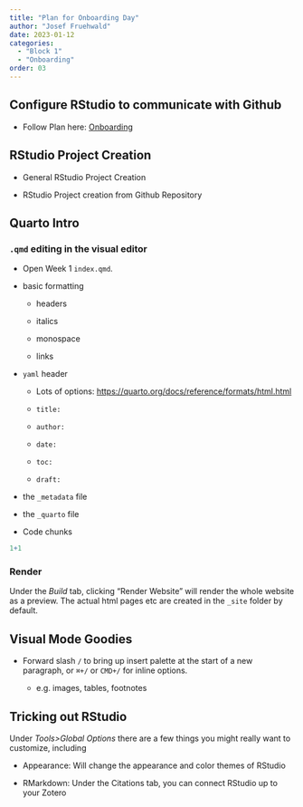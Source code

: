 ```yaml
---
title: "Plan for Onboarding Day"
author: "Josef Fruehwald"
date: 2023-01-12
categories:
  - "Block 1"
  - "Onboarding"
order: 03  
---
```


## Configure RStudio to communicate with Github

-   Follow Plan here: [Onboarding](../2023-01-12_gh-onboarding/index.qmd)

## RStudio Project Creation

-   General RStudio Project Creation

-   RStudio Project creation from Github Repository

## Quarto Intro

### `.qmd` editing in the visual editor

-   Open Week 1 `index.qmd`.

-   basic formatting

    -   headers

    -   italics

    -   monospace

    -   links

-   `yaml` header

    -   Lots of options: <https://quarto.org/docs/reference/formats/html.html>

    -   `title:`

    -   `author:`

    -   `date:`

    -   `toc:`

    -   `draft:`

-   the `_metadata` file

-   the `_quarto` file

-   Code chunks

```r
1+1
```

### Render

Under the *Build* tab, clicking "Render Website" will render the whole website as a preview. The actual html pages etc are created in the `_site` folder by default.

## Visual Mode Goodies

-   Forward slash `/` to bring up insert palette at the start of a new paragraph, or `⌘+/` or `CMD+/` for inline options.

    -   e.g. images, tables, footnotes

## Tricking out RStudio

Under *Tools\>Global Options* there are a few things you might really want to customize, including

-   Appearance: Will change the appearance and color themes of RStudio

-   RMarkdown: Under the Citations tab, you can connect RStudio up to your Zotero
